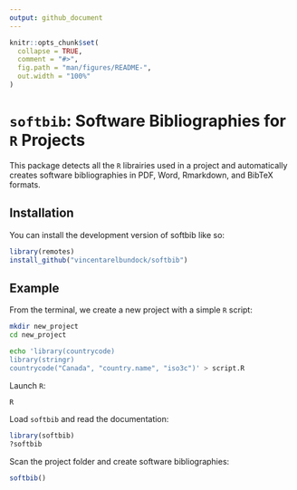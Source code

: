 ```yaml
---
output: github_document
---
```


<!-- README.md is generated from README.Rmd. Please edit that file -->

```r
knitr::opts_chunk$set(
  collapse = TRUE,
  comment = "#>",
  fig.path = "man/figures/README-",
  out.width = "100%"
)
```

# `softbib`: Software Bibliographies for `R` Projects

This package detects all the `R` librairies used in a project and automatically creates software bibliographies in PDF, Word, Rmarkdown, and BibTeX formats.

## Installation

You can install the development version of softbib like so:

``` r
library(remotes)
install_github("vincentarelbundock/softbib")
```

## Example

From the terminal, we create a new project with a simple `R` script:

```sh
mkdir new_project
cd new_project

echo 'library(countrycode)
library(stringr)
countrycode("Canada", "country.name", "iso3c")' > script.R
```

Launch `R`:

```sh
R
```

Load `softbib` and read the documentation:

```r
library(softbib)
?softbib
```

Scan the project folder and create software bibliographies:

```r
softbib()
```
